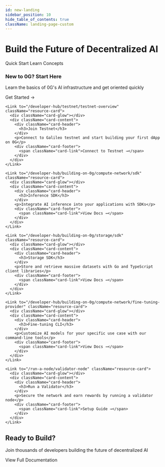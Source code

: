 ```yaml
---
id: new-landing
sidebar_position: 10
hide_table_of_contents: true
className: landing-page-custom
---
```



<div className="hide-title-wrapper">
<div className="landing-hero">
  <div className="hero-content">
    <h1 className="hero-title">Build the Future of <span className="gradient-text">Decentralized AI</span></h1>
    <div className="hero-buttons">
      <Link className="button button--primary button--lg hero-primary-btn" to="/developer-hub/getting-started">
        Quick Start
      </Link>
      <Link className="button button--outline button--primary button--lg hero-secondary-btn" to="/concepts/chain">
        Learn Concepts
      </Link>
    </div>
  </div>
</div>

<div className="landing-section developer-section">
  <div className="resource-grid">
    <Link to="/concepts/chain" className="resource-card">
      <div className="card-glow"></div>
      <div className="card-content">
        <div className="card-header">
          <h3>New to 0G? Start Here</h3>
        </div>
        <p>Learn the basics of 0G's AI infrastructure and get oriented quickly</p>
        <div className="card-footer">
          <span className="card-link">Get Started →</span>
        </div>
      </div>
    </Link>
    
    <Link to="/developer-hub/testnet/testnet-overview" className="resource-card">
      <div className="card-glow"></div>
      <div className="card-content">
        <div className="card-header">
          <h3>Join Testnet</h3>
        </div>
        <p>Connect to Galileo testnet and start building your first dApp on 0G</p>
        <div className="card-footer">
          <span className="card-link">Connect to Testnet →</span>
        </div>
      </div>
    </Link>
    
    <Link to="/developer-hub/building-on-0g/compute-network/sdk" className="resource-card">
      <div className="card-glow"></div>
      <div className="card-content">
        <div className="card-header">
          <h3>Inference SDK</h3>
        </div>
        <p>Integrate AI inference into your applications with SDKs</p>
        <div className="card-footer">
          <span className="card-link">View Docs →</span>
        </div>
      </div>
    </Link>
    
    <Link to="/developer-hub/building-on-0g/storage/sdk" className="resource-card">
      <div className="card-glow"></div>
      <div className="card-content">
        <div className="card-header">
          <h3>Storage SDK</h3>
        </div>
        <p>Store and retrieve massive datasets with Go and TypeScript client libraries</p>
        <div className="card-footer">
          <span className="card-link">View Docs →</span>
        </div>
      </div>
    </Link>
    
    <Link to="/developer-hub/building-on-0g/compute-network/fine-tuning-provider" className="resource-card">
      <div className="card-glow"></div>
      <div className="card-content">
        <div className="card-header">
          <h3>Fine-tuning CLI</h3>
        </div>
        <p>Customize AI models for your specific use case with our command-line tools</p>
        <div className="card-footer">
          <span className="card-link">View Docs →</span>
        </div>
      </div>
    </Link>
    
    <Link to="/run-a-node/validator-node" className="resource-card">
      <div className="card-glow"></div>
      <div className="card-content">
        <div className="card-header">
          <h3>Run a Validator</h3>
        </div>
        <p>Secure the network and earn rewards by running a validator node</p>
        <div className="card-footer">
          <span className="card-link">Setup Guide →</span>
        </div>
      </div>
    </Link>
  </div>
</div>

<SocialProofSection />

<div className="landing-cta">
  <div className="cta-glow"></div>
  <h2>Ready to Build?</h2>
  <p>Join thousands of developers building the future of decentralized AI</p>
  <div className="cta-buttons">
    <Link className="button button--primary button--lg cta-primary-btn" to="/developer-hub/getting-started">
      View Full Documentation
    </Link>
  </div>
</div>
</div>


<style>{`
  /* Hide sidebar on landing page */
  .new-landing {
    --doc-sidebar-width: 0 !important;
  }
  
  /* Hide page title */
  .landing-page-custom h1:first-child,
  .landing-page-custom .theme-doc-markdown > h1:first-child,
  .landing-page-custom header h1,
  article > h1:first-child,
  main h1:first-child:not(.hero-title),
  .hide-title-wrapper ~ h1,
  h1:has(+ .hide-title-wrapper),
  .markdown > h1:first-child {
    display: none !important;
  }
  
  /* More aggressive title hiding */
  .landing-page-custom .markdown > *:first-child:is(h1) {
    display: none !important;
  }
  
  /* Hero Section */
  .landing-hero {
    text-align: center;
    padding: 6rem 2rem 4rem;
    margin-left: calc(-50vw + 50%);
    margin-right: calc(-50vw + 50%);
    margin-top: -2rem;
    margin-bottom: 3rem;
    width: 100vw;
    position: relative;
    overflow: hidden;
    background: linear-gradient(180deg, 
      rgba(146, 0, 225, 0.08) 0%, 
      rgba(183, 95, 255, 0.05) 50%, 
      transparent 100%);
  }
  
  .landing-hero::before {
    content: '';
    position: absolute;
    top: -50%;
    left: -50%;
    width: 200%;
    height: 200%;
    background: radial-gradient(ellipse at 20% 50%, rgba(146, 0, 225, 0.25) 0%, transparent 40%),
                radial-gradient(ellipse at 80% 50%, rgba(227, 193, 255, 0.2) 0%, transparent 40%);
    animation: float 20s ease-in-out infinite;
  }
  
  @keyframes float {
    0%, 100% { transform: translate(0, 0) rotate(0deg); }
    33% { transform: translate(30px, -30px) rotate(120deg); }
    66% { transform: translate(-20px, 20px) rotate(240deg); }
  }
  
  .hero-content {
    position: relative;
    z-index: 1;
  }
  
  .hero-title {
    font-size: 4rem;
    font-weight: 700;
    margin-bottom: 1.5rem;
    font-family: 'Regola Pro', system-ui, -apple-system, sans-serif;
    letter-spacing: -0.02em;
    line-height: 1.1;
  }
  
  /* Light mode hero title */
  [data-theme='light'] .hero-title {
    color: #1A1A1F;
  }
  
  /* Dark mode hero title */
  [data-theme='dark'] .hero-title {
    color: #F5F5F7;
  }
  
  .gradient-text {
    background: linear-gradient(135deg, #9200E1 0%, #B75FFF 50%, #CB8AFF 100%);
    -webkit-background-clip: text;
    -webkit-text-fill-color: transparent;
    background-clip: text;
  }
  
  .hero-subtitle {
    font-size: 1.25rem;
    color: var(--ifm-color-secondary-darkest);
    max-width: 800px;
    margin: 0 auto 2.5rem;
    line-height: 1.6;
    opacity: 0.9;
  }
  
  .hero-buttons {
    display: flex;
    gap: 1rem;
    justify-content: center;
    flex-wrap: wrap;
  }
  
  .hero-primary-btn,
  .hero-secondary-btn,
  .cta-primary-btn,
  .cta-secondary-btn {
    line-height: 1.2;
    display: inline-flex;
    align-items: center;
  }
  
  .hero-primary-btn p,
  .hero-secondary-btn p,
  .cta-primary-btn p,
  .cta-secondary-btn p,
  .button p {
    margin: 0 !important;
  }
  
  /* Primary Button - Consistent across both themes */
  .hero-primary-btn {
    background: linear-gradient(135deg, #9200E1 0%, #B75FFF 100%);
    border: none;
    font-weight: 600;
    padding: 0.875rem 2rem;
    transition: all 0.3s ease;
    color: #FFFFFF !important;
    box-shadow: 0 4px 14px rgba(146, 0, 225, 0.25);
  }
  
  .hero-primary-btn:hover {
    background: linear-gradient(135deg, #7A00C0 0%, #9200E1 100%);
    transform: translateY(-2px);
    box-shadow: 0 6px 20px rgba(146, 0, 225, 0.35);
    text-decoration: none;
    color: #FFFFFF !important;
  }
  
  /* Secondary Button Base */
  .hero-secondary-btn {
    font-weight: 600;
    padding: 0.875rem 2rem;
    transition: all 0.3s ease;
    background: rgba(255, 255, 255, 0.1);
    backdrop-filter: blur(10px);
  }
  
  .hero-secondary-btn:hover {
    transform: translateY(-2px);
    text-decoration: none;
  }
  
  /* Light mode secondary button */
  [data-theme='light'] .hero-secondary-btn {
    color: #7A00C0 !important;
    border: 2px solid #9200E1;
    background: rgba(255, 255, 255, 0.8);
  }
  
  [data-theme='light'] .hero-secondary-btn:hover {
    background: rgba(255, 255, 255, 0.95);
    color: #9200E1 !important;
    border-color: #7A00C0;
    box-shadow: 0 4px 14px rgba(146, 0, 225, 0.25);
  }
  
  /* Dark mode secondary button */
  [data-theme='dark'] .hero-secondary-btn {
    color: #E3C1FF !important;
    border: 2px solid rgba(183, 95, 255, 0.5);
    background: rgba(255, 255, 255, 0.05);
  }
  
  [data-theme='dark'] .hero-secondary-btn:hover {
    background: rgba(183, 95, 255, 0.2);
    color: #FFFFFF !important;
    border-color: #B75FFF;
    box-shadow: 0 4px 14px rgba(183, 95, 255, 0.3);
  }
  
  /* Container adjustments */
  .landing-page-custom .theme-doc-markdown {
    max-width: 100%;
  }
  
  .landing-page-custom .container {
    max-width: 100%;
    padding: 0;
  }
  
  .landing-page-custom article {
    padding: 0;
  }
  
  /* Developer Section */
  .landing-section {
    margin: 2rem auto 4rem;
    max-width: 1200px;
    padding: 0 2rem;
  }
  
  .section-title {
    text-align: center;
    font-size: 2.5rem;
    margin-bottom: 0.5rem;
    font-weight: 600;
    font-family: 'Regola Pro', system-ui, -apple-system, sans-serif;
  }
  
  .section-subtitle {
    text-align: center;
    color: var(--ifm-color-secondary-darkest);
    margin-bottom: 3rem;
    font-size: 1.1rem;
    opacity: 0.9;
  }
  
  .resource-grid {
    display: grid;
    grid-template-columns: repeat(auto-fit, minmax(340px, 1fr));
    gap: 1.5rem;
    max-width: 1200px;
    margin: 0 auto;
  }
  
  .resource-card {
    position: relative;
    border-radius: 16px;
    overflow: hidden;
    transition: transform 0.15s cubic-bezier(0.4, 0, 0.2, 1), 
                box-shadow 0.15s cubic-bezier(0.4, 0, 0.2, 1);
    text-decoration: none;
    color: inherit;
    display: block;
    will-change: transform;
    transform: translateZ(0); /* Force GPU acceleration */
    backface-visibility: hidden; /* Prevent flickering */
  }
  
  .card-glow {
    position: absolute;
    top: 0;
    left: 0;
    right: 0;
    bottom: 0;
    background: radial-gradient(circle at 50% 0%, rgba(183, 95, 255, 0.15) 0%, transparent 70%);
    opacity: 0;
    transition: opacity 0.2s ease;
    pointer-events: none;
    will-change: opacity;
  }
  
  .resource-card:hover .card-glow {
    opacity: 1;
  }
  
  .resource-card:hover {
    transform: translate3d(0, -4px, 0); /* Use 3D transform for GPU */
    text-decoration: none;
  }
  
  .resource-card * {
    text-decoration: none !important;
  }
  
  .card-content {
    position: relative;
    padding: 2rem;
    z-index: 1;
  }
  
  .card-header {
    margin-bottom: 1rem;
  }
  
  .card-header h3 {
    margin: 0;
    font-size: 1.5rem;
    font-weight: 600;
    color: var(--ifm-heading-color);
  }
  
  .resource-card p {
    color: var(--ifm-color-secondary-darkest);
    margin-bottom: 1.5rem;
    line-height: 1.6;
    opacity: 0.9;
    min-height: 3.2em;
    display: -webkit-box;
    -webkit-line-clamp: 2;
    -webkit-box-orient: vertical;
    overflow: hidden;
  }
  
  .card-footer {
    margin-top: auto;
  }
  
  .card-link {
    color: #B75FFF;
    font-weight: 600;
    font-size: 0.875rem;
    text-transform: uppercase;
    letter-spacing: 0.75px;
    display: inline-flex;
    align-items: center;
    gap: 0.25rem;
    transition: gap 0.3s ease;
  }
  
  .resource-card:hover .card-link {
    gap: 0.5rem;
  }
  
  /* Social Proof Section */
  .social-proof-section {
    padding: 6rem 2rem;
    text-align: center;
    position: relative;
    overflow: hidden;
  }
  
  .social-proof-section::before {
    content: '';
    position: absolute;
    top: 0;
    left: 0;
    right: 0;
    height: 1px;
    background: linear-gradient(90deg, 
      transparent 0%, 
      rgba(183, 95, 255, 0.3) 50%, 
      transparent 100%);
  }
  
  .stats-container {
    display: flex;
    justify-content: center;
    align-items: center;
    gap: 4rem;
    max-width: 800px;
    margin: 0 auto;
  }
  
  .stat-item {
    flex: 1;
    text-align: center;
  }
  
  .stat-number {
    font-size: 3.5rem;
    font-weight: 700;
    background: linear-gradient(135deg, #9200E1 0%, #B75FFF 50%, #CB8AFF 100%);
    -webkit-background-clip: text;
    -webkit-text-fill-color: transparent;
    background-clip: text;
    line-height: 1.2;
    margin-bottom: 0.5rem;
    font-family: 'Regola Pro', system-ui, -apple-system, sans-serif;
  }
  
  /* Fade in animation for stats */
  @keyframes fadeInUp {
    from {
      opacity: 0;
      transform: translateY(30px);
    }
    to {
      opacity: 1;
      transform: translateY(0);
    }
  }
  
  /* Initial state - hidden */
  .stat-item {
    opacity: 0;
    transform: translateY(30px);
    transition: opacity 0.8s ease-out, transform 0.8s ease-out;
  }
  
  /* Visible state - animated in */
  .stat-item.animate {
    opacity: 1;
    transform: translateY(0);
  }
  
  /* Stagger the animations */
  .stat-item:nth-child(1) {
    transition-delay: 0.2s;
  }
  
  .stat-item:nth-child(3) {
    transition-delay: 0.4s;
  }
  
  .stat-item:nth-child(5) {
    transition-delay: 0.6s;
  }
  
  .stat-label {
    font-size: 1.125rem;
    color: var(--ifm-color-secondary-darkest);
    opacity: 0.8;
    font-weight: 500;
  }
  
  .stat-divider {
    width: 1px;
    height: 60px;
    background: linear-gradient(180deg, 
      transparent 0%, 
      rgba(183, 95, 255, 0.3) 50%, 
      transparent 100%);
  }
  
  /* Light mode adjustments */
  [data-theme='light'] .stat-label {
    color: #5A5A6E;
  }
  
  /* Dark mode adjustments */
  [data-theme='dark'] .stat-label {
    color: #C0B8D0;
  }
  
  /* Responsive stats */
  @media (max-width: 768px) {
    .stats-container {
      flex-direction: column;
      gap: 2rem;
    }
    
    .stat-divider {
      width: 60px;
      height: 1px;
    }
    
    .stat-number {
      font-size: 2.5rem;
    }
  }
  
  /* CTA Section */
  .landing-cta {
    text-align: center;
    padding: 4rem 3rem;
    margin: 6rem auto 2rem;
    max-width: 1200px;
    position: relative;
    overflow: hidden;
    background: linear-gradient(135deg, rgba(146, 0, 225, 0.08) 0%, rgba(183, 95, 255, 0.12) 100%);
    border-radius: 24px;
    border: 1px solid rgba(146, 0, 225, 0.2);
  }
  
  .cta-glow {
    position: absolute;
    top: -50%;
    left: -50%;
    width: 200%;
    height: 200%;
    background: radial-gradient(circle at center, rgba(183, 95, 255, 0.1) 0%, transparent 60%);
    animation: rotate 30s linear infinite;
  }
  
  @keyframes rotate {
    0% { transform: rotate(0deg); }
    100% { transform: rotate(360deg); }
  }
  
  .landing-cta h2 {
    font-size: 2.5rem;
    margin-bottom: 1rem;
    position: relative;
    z-index: 1;
    color: var(--ifm-heading-color);
  }
  
  .landing-cta > p {
    font-size: 1.25rem;
    margin-bottom: 2rem;
    position: relative;
    z-index: 1;
  }
  
  /* Light mode CTA text - only direct p children */
  [data-theme='light'] .landing-cta > p {
    color: #5A5A6E;
    opacity: 0.95;
  }
  
  /* Dark mode CTA text - only direct p children */
  [data-theme='dark'] .landing-cta > p {
    color: #C0B8D0;
    opacity: 0.9;
  }
  
  /* Ensure button text is not affected */
  .landing-cta .button p {
    color: inherit !important;
    opacity: 1 !important;
  }
  
  .cta-buttons {
    display: flex;
    gap: 1rem;
    justify-content: center;
    flex-wrap: wrap;
    position: relative;
    z-index: 1;
  }
  
  /* CTA Primary Button */
  .cta-primary-btn {
    background: linear-gradient(135deg, #9200E1 0%, #B75FFF 100%);
    border: none;
    font-weight: 600;
    padding: 0.875rem 2.5rem;
    color: #FFFFFF !important;
    transition: all 0.3s ease;
    box-shadow: 0 4px 14px rgba(146, 0, 225, 0.3);
  }
  
  .cta-primary-btn:hover {
    background: linear-gradient(135deg, #7A00C0 0%, #9200E1 100%);
    transform: translateY(-2px);
    box-shadow: 0 6px 20px rgba(146, 0, 225, 0.4);
    text-decoration: none;
    color: #FFFFFF !important;
  }
  
  /* CTA Secondary Button Base */
  .cta-secondary-btn {
    font-weight: 600;
    padding: 0.875rem 2.5rem;
    transition: all 0.3s ease;
  }
  
  /* CTA Secondary Button - Light Mode */
  [data-theme='light'] .cta-secondary-btn {
    background: rgba(255, 255, 255, 0.9);
    border: 2px solid #9200E1;
    color: #7A00C0 !important;
  }
  
  [data-theme='light'] .cta-secondary-btn:hover {
    background: #FFFFFF;
    border-color: #7A00C0;
    color: #7A00C0 !important;
    transform: translateY(-2px);
    text-decoration: none;
    box-shadow: 0 4px 14px rgba(0, 0, 0, 0.1);
  }
  
  /* CTA Secondary Button - Dark Mode */
  [data-theme='dark'] .cta-secondary-btn {
    background: rgba(20, 20, 25, 0.6);
    border: 2px solid rgba(183, 95, 255, 0.6);
    color: #E3C1FF !important;
  }
  
  [data-theme='dark'] .cta-secondary-btn:hover {
    background: rgba(183, 95, 255, 0.15);
    border-color: #CB8AFF;
    color: #FFFFFF !important;
    transform: translateY(-2px);
    text-decoration: none;
    box-shadow: 0 4px 14px rgba(183, 95, 255, 0.3);
  }
  
  /* Override any inherited styles - Force text colors */
  .landing-cta .button {
    --ifm-link-color: currentColor !important;
    --ifm-link-hover-color: currentColor !important;
  }
  
  .landing-cta .cta-primary-btn,
  .landing-cta .cta-primary-btn:visited,
  .landing-cta .cta-primary-btn:hover,
  .landing-cta .cta-primary-btn:active,
  .landing-cta .cta-primary-btn:focus {
    color: #FFFFFF !important;
  }
  
  [data-theme='light'] .landing-cta .cta-secondary-btn,
  [data-theme='light'] .landing-cta .cta-secondary-btn:visited,
  [data-theme='light'] .landing-cta .cta-secondary-btn:active,
  [data-theme='light'] .landing-cta .cta-secondary-btn:focus {
    color: #7A00C0 !important;
  }
  
  [data-theme='light'] .landing-cta .cta-secondary-btn:hover {
    color: #7A00C0 !important;
  }
  
  [data-theme='dark'] .landing-cta .cta-secondary-btn,
  [data-theme='dark'] .landing-cta .cta-secondary-btn:visited,
  [data-theme='dark'] .landing-cta .cta-secondary-btn:active,
  [data-theme='dark'] .landing-cta .cta-secondary-btn:focus {
    color: #E3C1FF !important;
  }
  
  [data-theme='dark'] .landing-cta .cta-secondary-btn:hover {
    color: #FFFFFF !important;
  }
  
  /* Light mode card styles - optimized without glassmorphism */
  [data-theme='light'] .resource-card {
    background: #FFFFFF;
    border: 1px solid #E8E8F0;
    box-shadow: 0 2px 8px rgba(0, 0, 0, 0.04);
  }
  
  [data-theme='light'] .resource-card:hover {
    border-color: #B75FFF;
    box-shadow: 0 8px 24px rgba(146, 0, 225, 0.12);
  }
  
  [data-theme='light'] .card-glow {
    display: none; /* Disable glow in light mode for performance */
  }
  
  /* Dark mode - optimized without backdrop-filter */
  [data-theme='dark'] .resource-card {
    background: rgba(30, 30, 35, 0.6);
    border: 1px solid rgba(183, 95, 255, 0.15);
    box-shadow: 0 2px 12px rgba(0, 0, 0, 0.3);
    transition: transform 0.15s cubic-bezier(0.4, 0, 0.2, 1),
                box-shadow 0.15s cubic-bezier(0.4, 0, 0.2, 1),
                background-color 0.15s ease,
                border-color 0.15s ease;
  }
  
  [data-theme='dark'] .resource-card::before {
    content: '';
    position: absolute;
    top: 0;
    left: 0;
    right: 0;
    bottom: 0;
    background: linear-gradient(135deg, 
      rgba(183, 95, 255, 0.08) 0%, 
      transparent 60%);
    opacity: 0;
    transition: opacity 0.15s ease;
    pointer-events: none;
  }
  
  [data-theme='dark'] .resource-card:hover {
    background: rgba(40, 40, 45, 0.7);
    border-color: rgba(183, 95, 255, 0.4);
    box-shadow: 0 8px 24px rgba(146, 0, 225, 0.2);
  }
  
  [data-theme='dark'] .resource-card:hover::before {
    opacity: 1;
  }
  
  [data-theme='dark'] .landing-cta {
    background: linear-gradient(135deg, rgba(146, 0, 225, 0.1) 0%, rgba(183, 95, 255, 0.15) 100%);
    border-color: rgba(183, 95, 255, 0.3);
  }
  
  /* Responsive design */
  @media (max-width: 996px) {
    .landing-hero {
      padding: 4rem 1.5rem;
      margin: -1.5rem -1.5rem 3rem -1.5rem;
    }
    
    .hero-title {
      font-size: 3rem;
    }
    
    .resource-grid {
      grid-template-columns: repeat(auto-fit, minmax(280px, 1fr));
    }
  }
  
  @media (max-width: 768px) {
    .hero-title {
      font-size: 2.5rem;
    }
    
    .hero-subtitle {
      font-size: 1.1rem;
      padding: 0 1rem;
    }
    
    .section-title {
      font-size: 2rem;
    }
    
    .resource-grid {
      grid-template-columns: 1fr;
      gap: 1rem;
      padding: 0 1rem;
    }
    
    .card-content {
      padding: 1.5rem;
    }
    
    .landing-cta {
      margin: 4rem 0 2rem;
      padding: 3rem 1.5rem;
      border-radius: 0;
    }
    
    .hero-buttons {
      flex-direction: column;
      align-items: stretch;
      width: 100%;
      max-width: 280px;
      margin: 0 auto;
    }
    
    .hero-buttons .button {
      width: 100%;
      text-align: center;
      justify-content: center;
      min-height: 48px;
      display: flex;
      align-items: center;
    }
  }
  
  /* Monospace for technical elements */
  .resource-card code {
    font-family: 'Geist Mono', 'Consolas', monospace;
  }
`}</style>